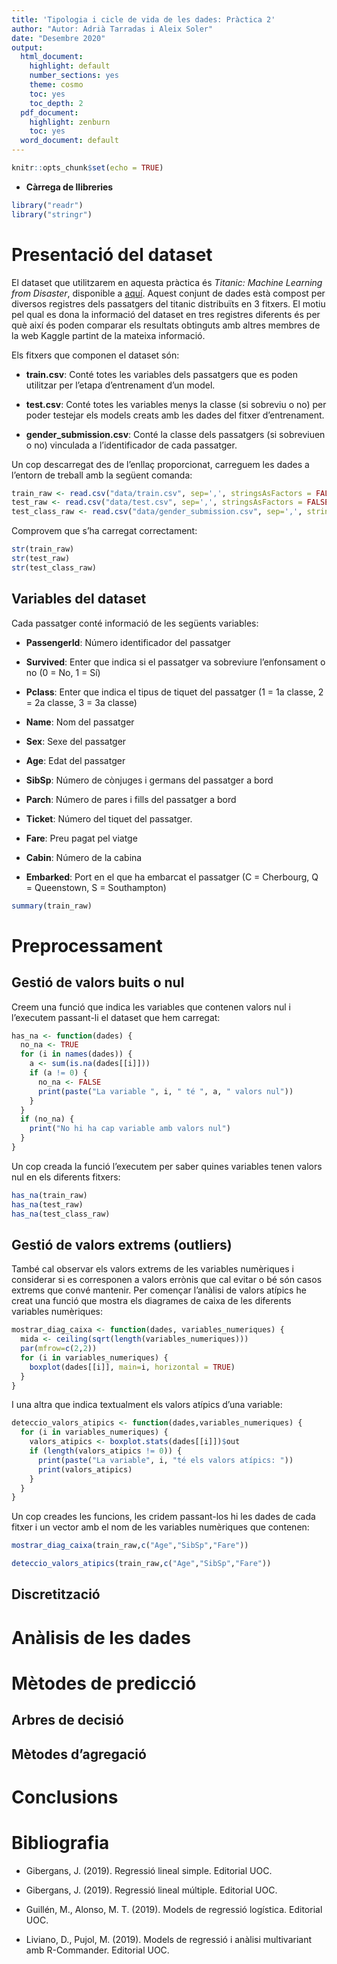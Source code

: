 ```yaml
---
title: 'Tipologia i cicle de vida de les dades: Pràctica 2'
author: "Autor: Adrià Tarradas i Aleix Soler"
date: "Desembre 2020"
output:
  html_document:
    highlight: default
    number_sections: yes
    theme: cosmo
    toc: yes
    toc_depth: 2
  pdf_document:
    highlight: zenburn
    toc: yes
  word_document: default
---
```


```r
knitr::opts_chunk$set(echo = TRUE)
```

* **Càrrega de llibreries**

```r
library("readr")
library("stringr")
```

# Presentació del dataset

El dataset que utilitzarem en aquesta pràctica és *Titanic: Machine Learning from Disaster*, disponible a [aquí](https://www.kaggle.com/c/titanic). Aquest conjunt de dades està compost per diversos registres dels passatgers del titanic distribuïts en 3 fitxers. El motiu pel qual es dona la informació del dataset en tres registres diferents és per què així és poden comparar els resultats obtinguts amb altres membres de la web Kaggle partint de la mateixa informació.

Els fitxers que componen el dataset són:

* **train.csv**: Conté totes les variables dels passatgers que es poden utilitzar per l'etapa d'entrenament d'un model.

* **test.csv**: Conté totes les variables menys la classe (si sobreviu o no) per poder testejar els models creats amb les dades del fitxer d'entrenament.

* **gender_submission.csv**: Conté la classe dels passatgers (si sobreviuen o no) vinculada a l'identificador de cada passatger.

Un cop descarregat des de l'enllaç proporcionat, carreguem les dades a l'entorn de treball amb la següent comanda: 

```r
train_raw <- read.csv("data/train.csv", sep=',', stringsAsFactors = FALSE)
test_raw <- read.csv("data/test.csv", sep=',', stringsAsFactors = FALSE)
test_class_raw <- read.csv("data/gender_submission.csv", sep=',', stringsAsFactors = FALSE)
```

Comprovem que s'ha carregat correctament:

```r
str(train_raw)
str(test_raw)
str(test_class_raw)
```

## Variables del dataset

Cada passatger conté informació de les següents variables:

- **PassengerId**: Número identificador del passatger

- **Survived**: Enter que indica si el passatger va sobreviure l'enfonsament o no (0 = No, 1 = Sí) 

- **Pclass**: Enter que indica el tipus de tiquet del passatger (1 = 1a classe, 2 = 2a classe, 3 = 3a classe)

- **Name**: Nom del passatger

- **Sex**: Sexe del passatger

- **Age**: Edat del passatger

- **SibSp**: Número de cònjuges i germans del passatger a bord

- **Parch**: Número de pares i fills del passatger a bord

- **Ticket**: Número del tiquet del passatger.

- **Fare**: Preu pagat pel viatge 

- **Cabin**: Número de la cabina

- **Embarked**: Port en el que ha embarcat el passatger (C = Cherbourg, Q = Queenstown, S = Southampton)

```r
summary(train_raw)
```

# Preprocessament

## Gestió de valors buits o nul

Creem una funció que indica les variables que contenen valors nul i l'executem passant-li el dataset que hem carregat:

```r
has_na <- function(dades) {
  no_na <- TRUE
  for (i in names(dades)) {
    a <- sum(is.na(dades[[i]]))
    if (a != 0) {
      no_na <- FALSE
      print(paste("La variable ", i, " té ", a, " valors nul"))
    }
  }
  if (no_na) {
    print("No hi ha cap variable amb valors nul")
  }
}
```

Un cop creada la funció l'executem per saber quines variables tenen valors nul en els diferents fitxers:

```r
has_na(train_raw)
has_na(test_raw)
has_na(test_class_raw)
```

## Gestió de valors extrems (outliers)

També cal observar els valors extrems de les variables numèriques i considerar si es corresponen a valors errònis que cal evitar o bé són casos extrems que convé mantenir. Per començar l'anàlisi de valors atípics he creat una funció que mostra els diagrames de caixa de les diferents variables numèriques:

```r
mostrar_diag_caixa <- function(dades, variables_numeriques) {
  mida <- ceiling(sqrt(length(variables_numeriques)))
  par(mfrow=c(2,2))
  for (i in variables_numeriques) {
    boxplot(dades[[i]], main=i, horizontal = TRUE)
  }
}
```

I una altra que indica textualment els valors atípics d'una variable:

```r
deteccio_valors_atipics <- function(dades,variables_numeriques) {
  for (i in variables_numeriques) {
    valors_atipics <- boxplot.stats(dades[[i]])$out
    if (length(valors_atipics != 0)) {
      print(paste("La variable", i, "té els valors atípics: "))
      print(valors_atipics)
    }
  }
}
```

Un cop creades les funcions, les cridem passant-los hi les dades de cada fitxer i un vector amb el nom de les variables numèriques que contenen:

```r
mostrar_diag_caixa(train_raw,c("Age","SibSp","Fare"))
```

```r
deteccio_valors_atipics(train_raw,c("Age","SibSp","Fare"))
```

## Discretització



# Anàlisis de les dades



# Mètodes de predicció



## Arbres de decisió



## Mètodes d'agregació



## 



# Conclusions



# Bibliografia

- Gibergans, J. (2019). Regressió lineal simple. Editorial UOC.

- Gibergans, J. (2019). Regressió lineal múltiple. Editorial UOC.

- Guillén, M., Alonso, M. T. (2019). Models de regressió logística. Editorial UOC.

- Liviano, D., Pujol, M. (2019). Models de regressió i anàlisi multivariant amb R-Commander. Editorial UOC.

